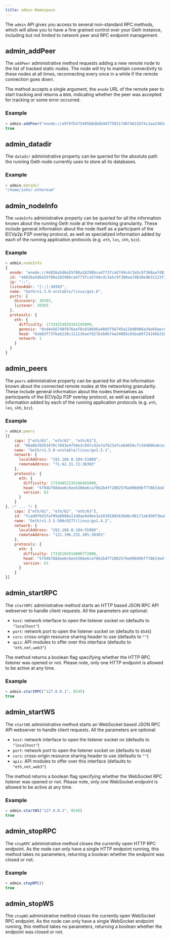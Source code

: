 ```yaml
---
title: admin Namespace
---
```

The `admin` API gives you access to several non-standard RPC methods, 
which will allow you to have a fine grained control over your Geth instance,
 including but not limited to network peer and RPC endpoint management.

## admin_addPeer

The `addPeer` administrative method requests adding a new remote node to the
 list of tracked static nodes. The node will try to maintain connectivity
  to these nodes at all times, reconnecting every once in a while if the
   remote connection goes down.

The method accepts a single argument, the `enode`
 URL of the remote peer to start tracking and returns
  a `BOOL` indicating whether the peer was accepted for
   tracking or some error occurred.

### Example

```javascript
> admin.addPeer("enode://a979fb575495b8d6db44f750317d0f4622bf4c2aa3365d6af7c284339968eef29b69ad0dce72a4d8db5ebb4968de0e3bec910127f134779fbcb0cb6d3331163c@52.16.188.185:30303")
true
```


## admin_datadir

The `datadir` administrative property can be queried for 
the absolute path the running Geth node currently uses 
to store all its databases.

### Example

```javascript
> admin.datadir
"/home/john/.ethereum"
```

## admin_nodeInfo

The `nodeInfo` administrative property can be queried for all 
the information known about the running Geth node at the networking 
granularity. These include general information about the node itself 
as a participant of the ÐΞVp2p P2P overlay protocol, as well as 
specialized information added by each of the running 
application protocols (e.g. `eth`, `les`, `shh`, `bzz`).

### Example

```javascript
> admin.nodeInfo
{
  enode: "enode://44826a5d6a55f88a18298bca4773fca5749cdc3a5c9f308aa7d810e9b31123f3e7c5fba0b1d70aac5308426f47df2a128a6747040a3815cc7dd7167d03be320d@[::]:30303",
  id: "44826a5d6a55f88a18298bca4773fca5749cdc3a5c9f308aa7d810e9b31123f3e7c5fba0b1d70aac5308426f47df2a128a6747040a3815cc7dd7167d03be320d",
  ip: "::",
  listenAddr: "[::]:30303",
  name: "Geth/v1.5.0-unstable/linux/go1.6",
  ports: {
    discovery: 30303,
    listener: 30303
  },
  protocols: {
    eth: {
      difficulty: 17334254859343145000,
      genesis: "0xd4e56740f876aef8c010b86a40d5f56745a118d0906a34e69aec8c0db1cb8fa3",
      head: "0xb83f73fbe6220c111136aefd27b160bf4a34085c65ba89f24246b3162257c36a",
      network: 1
    }
  }
}
```

## admin_peers

The `peers` administrative property can be queried for all the 
information known about the connected remote nodes at the 
networking granularity. These include general information 
about the nodes themselves as participants of the ÐΞVp2p P2P 
overlay protocol, as well as specialized information added by 
each of the running application protocols (e.g. `eth`, `les`, `shh`, `bzz`).

### Example

```javascript
> admin.peers
[{
    caps: ["eth/61", "eth/62", "eth/63"],
    id: "08a6b39263470c78d3e4f58e3c997cd2e7af623afce64656cfc56480babcea7a9138f3d09d7b9879344c2d2e457679e3655d4b56eaff5fd4fd7f147bdb045124",
    name: "Geth/v1.5.0-unstable/linux/go1.5.1",
    network: {
      localAddress: "192.168.0.104:51068",
      remoteAddress: "71.62.31.72:30303"
    },
    protocols: {
      eth: {
        difficulty: 17334052235346465000,
        head: "5794b768dae6c6ee5366e6ca7662bdff2882576e09609bf778633e470e0e7852",
        version: 63
      }
    }
}, /* ... */ {
    caps: ["eth/61", "eth/62", "eth/63"],
    id: "fcad9f6d3faf89a0908a11ddae9d4be3a1039108263b06c96171eb3b0f3ba85a7095a03bb65198c35a04829032d198759edfca9b63a8b69dc47a205d94fce7cc",
    name: "Geth/v1.3.5-506c9277/linux/go1.4.2",
    network: {
      localAddress: "192.168.0.104:55968",
      remoteAddress: "121.196.232.205:30303"
    },
    protocols: {
      eth: {
        difficulty: 17335165914080772000,
        head: "5794b768dae6c6ee5366e6ca7662bdff2882576e09609bf778633e470e0e7852",
        version: 63
      }
    }
}]
```

## admin_startRPC

The `startRPC` administrative method starts an HTTP based JSON RPC 
API webserver to handle client requests. All the parameters are 
optional:

* `host`: network interface to open the listener socket on (defaults to `"localhost"`)
* `port`: network port to open the listener socket on (defaults to `8545`)
* `cors`: cross-origin resource sharing header to use (defaults to `""`)
* `apis`: API modules to offer over this interface (defaults to `"eth,net,web3"`)

The method returns a boolean flag specifying whether the HTTP 
RPC listener was opened or not. Please note, only one HTTP 
endpoint is allowed to be active at any time.

### Example

```javascript
> admin.startRPC("127.0.0.1", 8545)
true
```

## admin_startWS

The `startWS` administrative method starts an WebSocket 
based JSON RPC API webserver to handle client requests. 
All the parameters are optional:

* `host`: network interface to open the listener socket on (defaults to `"localhost"`)
* `port`: network port to open the listener socket on (defaults to `8546`)
* `cors`: cross-origin resource sharing header to use (defaults to `""`)
* `apis`: API modules to offer over this interface (defaults to `"eth,net,web3"`)

The method returns a boolean flag specifying whether the WebSocket RPC listener was opened or not. Please note, only one WebSocket endpoint is allowed to be active at any time.

### Example

```javascript
> admin.startWS("127.0.0.1", 8546)
true
```

## admin_stopRPC

The `stopRPC` administrative method closes the currently 
open HTTP RPC endpoint. As the node can only have a single 
HTTP endpoint running, this method takes no parameters, returning 
a boolean whether the endpoint was closed or not.

### Example

```javascript
> admin.stopRPC()
true
```

## admin_stopWS

The `stopWS` administrative method closes the currently open 
WebSocket RPC endpoint. As the node can only have a single 
WebSocket endpoint running, this method takes no parameters, 
returning a boolean whether the endpoint was closed or not.



